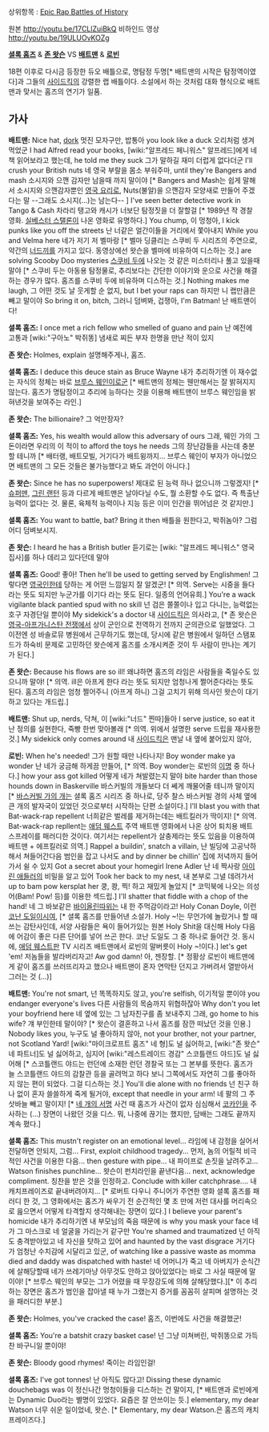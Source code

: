 상위항목 : [[Epic Rap Battles of History]]

{{{#!html
<object width="560" height="315"><param name="movie" value="https://www.youtube.com/v/17CLlZuiBkQ?version=3&amp;hl=en_US"></param><param name="allowFullScreen" value="true"></param><param name="allowscriptaccess" value="always"></param><embed src="https://www.youtube.com/v/17CLlZuiBkQ?version=3&amp;hl=en_US" type="application/x-shockwave-flash" width="560" height="315" allowscriptaccess="always" allowfullscreen="true"></embed></object>
}}}
원본 http://youtu.be/17CLlZuiBkQ
비하인드 영상 http://youtu.be/19ULUOvKOZg

'''[[셜록 홈즈]]''' & '''[[존 왓슨]]''' VS '''[[배트맨]]''' & '''[[로빈]]'''

18편 이후로 다시금 등장한 듀오 배틀으로, 명탐정 두명[* 배트맨의 시작은 탐정역이였다]과 그들의 [[사이드킥]]의 강렬한 랩 배틀이다. 
소설에서 하는 것처럼 대화 형식으로 배트맨과 맞서는 홈즈의 연기가 일품. 

== 가사 ==
'''배트맨:'''
Nice hat, [[dork]]
멋진 모자구만, 밥통아
you look like a duck
오리처럼 생겨먹었군
I had Alfred read your books, 
[wiki:"알프레드 페니워스" 알프레드]에게 네 책 읽어보라고 했는데,
he told me they suck
그가 말하길 재미 더럽게 없다더군
I'll crush your British nuts 
네 영국 부랄을 몸소 부숴주마,
until they're Bangers and mash
소시지와 으깬 감자만 남을때 까지 말이야 [* Bangers and Mash는 쉽게 말해서 소시지와 으깬감자뿐인 [[영국 요리]]로, Nuts(불알)을 으깬감자 모양새로 만들어 주겠다는 말 --그래도 소시지(...)는 남는다-- ]
I've seen better detective work in Tango & Cash
차라리 탱고와 캐시가 너보단 탐정짓을 더 잘할걸 [* 1989년 작 경찰 영화. [[실베스터 스탤론]]이 나온 영화로 유명하다.]
You chump, 
이 멍청아,
I kick punks like you off the streets
난 너같은 얼간이들을 거리에서 쫓아내지
While you and Velma here 
네가 저기 저 벨마랑 [* 벨마 딩클리는 스쿠비 두 시리즈의 주연으로, 약간의 [[너드]]끼를 가지고 있다. 동영상에선 왓슨을 벨마에 비유하여 디스하는 것.]
are solving Scooby Doo mysteries
[[스쿠비 두]]에 나오는 것 같은 미스터리나 풀고 있을때 말야 [* 스쿠비 두는 아동용 탐정물로, 추리보다는 간단한 이야기와 운으로 사건을 해결하는 경우가 많다. 홈즈를 스쿠비 두에 비유하며 디스하는 것.]
Nothing makes me laugh, 
그 어떤 것도 날 웃게할 순 없지,
but I bet your raps can
하지만 니 랩만큼은 빼고 말이야
So bring it on, bitch, 
그러니 덤벼봐, 겁쟁아,
I'm Batman!
난 배트맨이다!


'''셜록 홈즈:'''
I once met a rich fellow who smelled of guano and pain
난 예전에 고통과 [wiki:"구아노" 박쥐똥] 냄새로 찌든 부자 한명을 만난 적이 있지 

'''존 왓슨:'''
Holmes, explain
설명해주게나, 홈즈.

'''셜록 홈즈:'''
I deduce this deuce stain as Bruce Wayne
내가 추리하기엔 이 재수없는 자식의 정체는 바로 [[브루스 웨인]]이로군 [* 배트맨의 정체는 웬만해서는 잘 밝혀지지 않는다. 홈즈가 명탐정이고 추리에 능하다는 것을 이용해 배트맨이 브루스 웨인임을 밝혀낸것을 보여주는 라인.]

'''존 왓슨:'''
The billionaire?
그 억만장자?

'''셜록 홈즈:'''
Yes, his wealth would allow this adversary of ours
그래, 웨인 가의 그 돈이라면 우리의 이 적이
to afford the toys he needs
그의 장난감들을 사는데 충분할 테니까 [* 배터랭, 배트모빌, 거기다가 배트윙까지... 브루스 웨인이 부자가 아니었으면 배트맨의 그 모든 것들은 불가능했다고 봐도 과언이 아니다.]

'''존 왓슨:'''
Since he has no superpowers!
제대로 된 능력 하나 없으니까 그렇겠지! [* [[슈퍼맨]], [[그린 랜턴]] 등과 다르게 배트맨은 날아다닐 수도, 뭘 소환할 수도 없다. 즉 특출난 능력이 없다는 것. 물론, 육체적 능력이나 지능 등은 이미 인간을 뛰어넘은 것 같지만.]

'''셜록 홈즈:'''
You want to battle, bat? Bring it then
배틀을 원한다고, 박쥐놈아? 그럼 어디 덤벼보시지.

'''존 왓슨:'''
I heard he has a British butler
듣기로는 [wiki: "알프레드 페니워스" 영국 집사]를 하나 데리고 있다던데 말야

'''셜록 홈즈:'''
Good! 
좋아!
Then he'll be used to getting served by Englishmen!
그렇다면 [[영국인]]한테 당하는 게 어떤 느낌일지 잘 알겠군! [* 의역. Serve는 시중을 들다 라는 뜻도 되지만 누군가를 이기다 라는 뜻도 된다. 일종의 언어유희.]
You're a wack vigilante black pantied spud with no skill
넌 검은 쫄쫄이나 입고 다니는, 능력없는 호구 자경단일 뿐이야
My sidekick's a doctor
내 [[사이드킥]]은 의사라고, [* 존 왓슨은 [[영국-아프가니스탄 전쟁]]에서 상이 군인으로 전역하기 전까지 군의관으로 일했었다. 그 이전엔 성 바솔로뮤 병원에서 근무하기도 했는데, 당시에 같은 병원에서 일하던 스탬포드가 하숙비 문제로 고민하던 왓슨에게 홈즈를 소개시켜준 것이 두 사람이 만나는 계기가 된다.]

'''존 왓슨:'''
Because his flows are so ill!
왜냐하면 홈즈의 라임은 사람들을 죽일수도 있으니까 말야! [* 의역. ill은 아프게 한다 라는 뜻도 되지만 엄청나게 쩔어준다라는 뜻도 된다. 홈즈의 라임은 엄청 쩔어주니 (아프게 하니) 그걸 고치기 위해 의사인 왓슨이 대기하고 있다는 개드립.]


'''배트맨:'''
Shut up, nerds, 
닥쳐, 이 [wiki:"너드" 찐따]들아
I serve justice, so eat it
난 정의를 실현한다, 죽빵 한번 맞아볼래 [* 의역. 위에서 설명한 serve 드립을 재사용한것.]
My sidekick only comes around
내 [[사이드킥]]은 맨날 내 옆에 붙어있지 않아,

'''로빈:'''
When he's needed!
그가 원할 때만 나타나지!
Boy wonder make ya wonder 
난 네가 궁금해 하게끔 만들어, [* 의역. Boy wonder는 로빈의 [[이명]] 중 하나다.] 
how your ass got killed
어떻게 네가 쳐발렸는지 말야
bite harder than those hounds down in Baskerville
바스커빌의 개들보다 더 쎄게 깨물어줄 테니까 말이지 [* [[바스커빌 가의 개]]는 셜록 홈즈 시리즈 중 하나로, 당주 찰스 바스커빌 경의 사체 옆에 큰 개의 발자국이 있었던 것으로부터 시작하는 단편 소설이다.]
I'll blast you with that Bat-wack-rap repellent
너희같은 벌레를 제거하는데는 배트킬러가 딱이지! [* 의역. Bat-wack-rap repllent는 [[애덤 웨스트]] 주역 배트맨 영화에서 나온 상어 퇴치용 배트 스프레이를 패러디한 것이다. 여기서는 repellent가 살충제라는 뜻도 있음을 이용하여 배트맨 + 에프킬러로 의역.]
Rappel a buildin', snatch a villain, 
난 빌딩에 고공낙하해서 쳐들어간다음 범인을 잡고 나서도
and by dinner be chillin'
집에 저녁까지 들어가서 쉴 수 있지
Got a secret about your homegirl Irene Adler
난 네 짝사랑 [[아이린 애들러]]의 비밀을 알고 있어
Took her back to my nest, 
내 본부로 그녈 데려가서
up to bam pow kersplat her 
쿵, 쾅, 찍! 하고 재밌게 놀았지 [* 코믹북에 나오는 의성어(Bam! Pow! 등)를 이용한 섹드립.]
I'll shatter that fiddle with a chop of the hand!
네 그 바보같은 [[바이올린]]따위는 내 한 주먹감이라고!
Holy Conan Doyle, 
이런 [[코난 도일]]이시여, [* 셜록 홈즈를 만들어낸 소설가. Holy ~!는 무언가에 놀랐거나 할 때 쓰는 감탄사인데, 서양 사람들은 욕이 들어가있는 원본 Holy Shit을 대신해 Holy 다음에 어감이 좋은 다른 단어를 넣어 쓰곤 한다. 코난 도일도 그 중 하나로 들어간 것. 동시에, [[애덤 웨스트]]판 TV 시리즈 배트맨에서 로빈의 말버릇이 Holy ~!이다.]
let's get 'em!
저놈들을 발라버리자고!
Aw god damn!
아, 젠장할. [* 정황상 로빈이 배트맨에게 같이 홈즈를 쓰러뜨리자고 했으나 배트맨이 혼자 연막탄 던지고 가버려서 열받아서 그러는 것 (...)]

'''배트맨:'''
You're not smart, 
넌 똑똑하지도 않고,
you're selfish, 
이기적일 뿐이야
you endanger everyone's lives
다른 사람들의 목숨까지 위협하잖아
Why don't you let your boyfriend here 
네 옆에 있는 그 남자친구를 좀 보내주지 그래,
go home to his wife?
걔 부인한테 말이야? [* 왓슨이 결혼하고 나서 홈즈를 잠깐 떠났던 것을 인용.]
Nobody likes you, 
누구도 널 좋아하지 않아,
not your brother, not your partner, not Scotland Yard!
[wiki:"마이크로프트 홈즈" 네 형]도 널 싫어하고, [wiki:"존 왓슨" 네 파트너]도 널 싫어하고, 심지어 [wiki:"레스트레이드 경감" 스코틀랜드 야드]도 널 싫어해 [* 스코틀랜드 야드는 런던에 소재한 런던 경찰국 또는 그 본부를 뜻한다. 홈즈가 늘 스코틀랜드 야드의 감찰관 등을 골려먹고 하다 보니 그쪽에서도 자연히 그를 좋아하지 않는 편이 되었다. 그걸 디스하는 것.]
You'll die alone with no friends 
넌 친구 하나 없이 혼자 쓸쓸하게 죽게 될거야,
except that needle in your arm!
네 팔의 그 주삿바늘 빼고 말이지! [* [[네 개의 서명]] 사건 때 홈즈가 사건이 없자 심심해서 [[코카인]]을 주사하는 (...) 장면이 나왔던 것을 디스. 뭐, 나중에 끊기는 했지만, 담배는 그래도 끝까지 계속 폈다.]


'''셜록 홈즈:'''
This mustn't register on an emotional level...
라임에 내 감정을 실어서 전달하면 안되지, 그럼...
First, exploit childhood tragedy...
먼저, 놈의 어릴적 비극적인 사건을 이용한 다음...
then gesture with pipe...
내 파이프로 손짓을 날려주고...
Watson finishes punchline...
왓슨이 펀치라인을 끝낸다음...
next, acknowledge compliment.
칭찬을 받은 것을 인정하고.
Conclude with killer catchphrase....
내 캐치프레이즈로 끝내버려야지... [* 로버트 다우니 주니어가 주연한 영화 셜록 홈즈를 패러디 한 것, 그 영화에서는 홈즈가 싸우기 전 순간적인 몇 초 만에 저런 대사를 머리속으로 읊으면서 어떻게 타격할지 생각해내는 장면이 있다.]
I believe your parent's homicide 
내가 추리하기엔 내 부모님의 죽음 때문에
is why you mask your face
네가 그 마스크로 네 얼굴을 가리는거 같구만
You're shamed and traumatized 
넌 아직도 충격받아있고 네 자신을 탓하고 있어
and haunted by the vast disgrace
거기다가 엄청난 수치감에 시달리고 있군,
of watching like a passive waste as momma died 
and daddy was dispatched with haste!
네 어머니가 죽고 네 아버지가 순식간에 살해당할때 
네가 쓰레기마냥 아무것도 안하고 앉아있었다는 바로 그 사실 때문에 말이야! [* 브루스 웨인의 부모는 그가 어렸을 때 무장강도에 의해 살해당했다.][* 이 추리하는 장면은 홈즈가 범인을 잡아낼 때 누가 그랬는지 증거를 꼼꼼히 살피며 설명하는 것을 패러디한 부분.] 

'''존 왓슨:'''
Holmes, you've cracked the case!
홈즈, 이번에도 사건을 해결했군!

'''셜록 홈즈:'''
You're a batshit crazy basket case!
넌 그냥 미쳐버린, 박쥐똥으로 가득찬 바구니일 뿐이야!

'''존 왓슨:'''
Bloody good rhymes!
죽이는 라임인걸!

'''셜록 홈즈:'''
I've got tonnes!
난 아직도 많다고!
Dissing these dynamic douchebags was 
이 정신나간 멍청이들을 디스하는 건 말이지, [* 배트맨과 로빈에게는 Dynamic Duo라는 별명이 있었다. 요즘은 잘 안쓰이는 듯.] 
elementary, my dear Watson
너무 쉬운 일이었네, 왓슨. [* Elementary, my dear Watson.은 홈즈의 캐치프레이즈다.]
